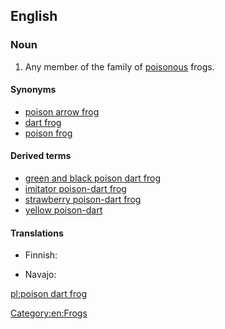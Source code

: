 ==English==

===Noun===
{{wikipedia}}
{{en-noun|head=[[poison]] [[dart]] [[frog]]}}

# Any member of the ''{{taxlink|Dendrobatidae|family}}'' family of [[poisonous]] frogs.

====Synonyms====
*[[poison arrow frog]]
*[[dart frog]]
*[[poison frog]]

====Derived terms====
*[[green and black poison dart frog]]
*[[imitator poison-dart frog]]
*[[strawberry poison-dart frog]]
*[[yellow poison-dart]]

====Translations====
{{trans-top|frog of the family Dendrobatidae}}
* Finnish: {{t-|fi|nuolimyrkkysammakko}}
{{trans-mid}}
* Navajo: {{tø|nv|Shádiʼááhdę́ę́ʼ chʼał kʼaasdáhígíí}}
{{trans-bottom}}

[[Category:en:Frogs]]

[[pl:poison dart frog]]